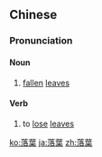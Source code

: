 {{also|落叶}}
==Chinese==
{{zh-forms|s=落叶}}

===Pronunciation===
{{zh-pron
|m=luòyè
|c=lok6 jip6
|h=pfs=lo̍k-ya̍p
|mn=lak-hio̍h/làu-hio̍h/lo̍h-hio̍h
|cat=n,v
}}
{{attention|nan|needs splitting?}}

====Noun====
{{zh-noun}}

# {{lb|zh|literary}} [[fallen]] [[leaves]]

====Verb====
{{zh-verb}}

# to [[lose]] [[leaf|leaves]]

[[ko:落葉]]
[[ja:落葉]]
[[zh:落葉]]